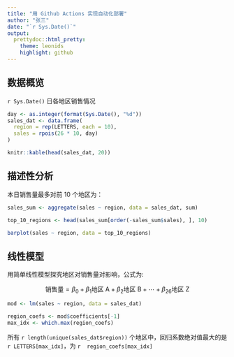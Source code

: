 ```yaml
---
title: "用 Github Actions 实现自动化部署"
author: "张三"
date: "`r Sys.Date()`"
output:
  prettydoc::html_pretty:
    theme: leonids
    highlight: github
---
```


## 数据概览

`r Sys.Date()` 日各地区销售情况

```r
day <- as.integer(format(Sys.Date(), "%d"))
sales_dat <- data.frame(
  region = rep(LETTERS, each = 10),
  sales = rpois(26 * 10, day)
)

knitr::kable(head(sales_dat, 20))
```

## 描述性分析

本日销售量最多对前 10 个地区为：

```r
sales_sum <- aggregate(sales ~ region, data = sales_dat, sum)

top_10_regions <- head(sales_sum[order(-sales_sum$sales), ], 10)

barplot(sales ~ region, data = top_10_regions)
```


## 线性模型

用简单线性模型探究地区对销售量对影响，公式为:

$$
\text{销售量} = \beta_0 + \beta_1\text{地区 A} + \beta_2\text{地区 B} + \cdots + \beta_{26}\text{地区 Z}
$$

```r
mod <- lm(sales ~ region, data = sales_dat)

region_coefs <- mod$coefficients[-1]
max_idx <- which.max(region_coefs)
```

所有 `r length(unique(sales_dat$region))` 个地区中，回归系数绝对值最大的是 `r LETTERS[max_idx]`，为 `r  region_coefs[max_idx]`
